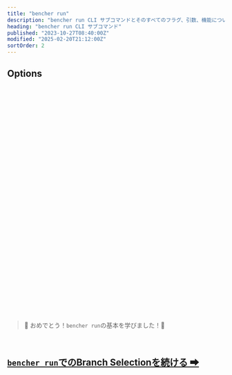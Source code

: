 ```yaml
---
title: "bencher run"
description: "bencher run CLI サブコマンドとそのすべてのフラグ、引数、機能についての概観"
heading: "bencher run CLI サブコマンド"
published: "2023-10-27T08:40:00Z"
modified: "2025-02-20T21:12:00Z"
sortOrder: 2
---
```



<Intro />

<Cmd />

<BenchmarkCommand />

## Options

<Project />

<br />

<Token />

<br />

<BranchSelection />

<br />

<Hash />

<br />

<NoHash />

<br />

<Testbed />

<br />

<Thresholds />

<br />

<Adapters />

<br />

<Iter />

<br />

<Fold />

<br />

<Backdate />

<br />

<AllowFailure />

<br />

<Format />

<br />

<Quiet />

<br />

<GitHubActions />

<br />

<CiOnlyThresholds />

<br />

<CiOnlyOnAlert />

<br />

<CiId />

<br/>

<CiNumber />

<br/>

<Shell />

<br />

<Flag />

<br />

<Exec />

<br />

<Host />

<br />

<InsecureHost />

<br />

<NativeTls />

<br />

<Timeout />

<br />

<Attempts />

<br />

<RetryAfter />

<br />

<DryRun />

<br />

<Help />

<br />
<br />

> 🐰 おめでとう！<code>bencher run</code>の基本を学びました！🎉

<br/>

<h2><a href="/ja/docs/explanation/branch-selection/"><code>bencher run</code>でのBranch Selectionを続ける ➡</a></h2>